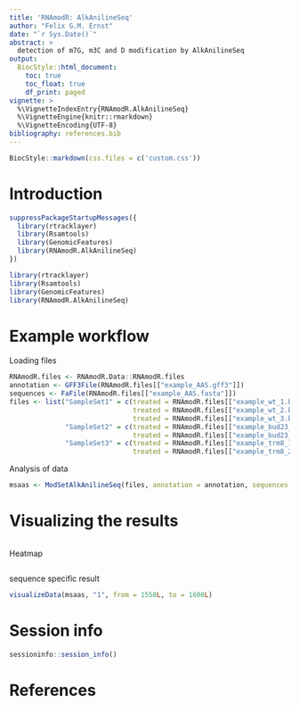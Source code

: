 ```yaml
---
title: 'RNAmodR: AlkAnilineSeq'
author: "Felix G.M. Ernst"
date: "`r Sys.Date()`"
abstract: >
  detection of m7G, m3C and D modification by AlkAnilineSeq
output:
  BiocStyle::html_document:
    toc: true
    toc_float: true
    df_print: paged
vignette: >
  %\VignetteIndexEntry{RNAmodR.AlkAnilineSeq}
  %\VignetteEngine{knitr::rmarkdown}
  %\VignetteEncoding{UTF-8}
bibliography: references.bib
---
```


```r
BiocStyle::markdown(css.files = c('custom.css'))
```

# Introduction









```r
suppressPackageStartupMessages({
  library(rtracklayer)
  library(Rsamtools)
  library(GenomicFeatures)
  library(RNAmodR.AlkAnilineSeq)
})
```
```r
library(rtracklayer)
library(Rsamtools)
library(GenomicFeatures)
library(RNAmodR.AlkAnilineSeq)
```

# Example workflow

Loading files
```r
RNAmodR.files <- RNAmodR.Data::RNAmodR.files
annotation <- GFF3File(RNAmodR.files[["example_AAS.gff3"]])
sequences <- FaFile(RNAmodR.files[["example_AAS.fasta"]])
files <- list("SampleSet1" = c(treated = RNAmodR.files[["example_wt_1.bam"]],
                               treated = RNAmodR.files[["example_wt_2.bam"]],
                               treated = RNAmodR.files[["example_wt_3.bam"]]),
              "SampleSet2" = c(treated = RNAmodR.files[["example_bud23_1.bam"]],
                               treated = RNAmodR.files[["example_bud23_2.bam"]]),
              "SampleSet3" = c(treated = RNAmodR.files[["example_trm8_1.bam"]],
                               treated = RNAmodR.files[["example_trm8_2.bam"]]))
```

Analysis of data

```r
msaas <- ModSetAlkAnilineSeq(files, annotation = annotation, sequences = sequences)
```

# Visualizing the results

```r

```

Heatmap

```r

```

sequence specific result

```r
visualizeData(msaas, "1", from = 1550L, to = 1600L)
```

# Session info

```r
sessioninfo::session_info()
```

# References
